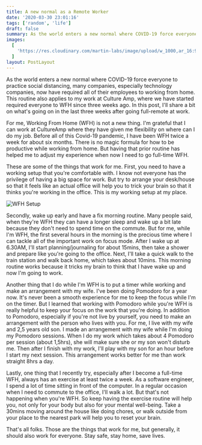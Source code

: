 ```yaml
---
title: A new normal as a Remote Worker
date: '2020-03-30 23:01:16'
tags: ['random', 'life']
draft: false
summary: As the world enters a new normal where COVID-19 force everyone to practice social distancing, many companies, especially technology companies, now have required all of their employees to working from home. This routine also applies to my work at Culture Amp, where we have started required everyone to WFH since three weeks ago. In this post, I'll share a bit on what's going on in the last three weeks after going full-remote at work.
images:
  [
    'https://res.cloudinary.com/martin-labs/image/upload/w_1000,ar_16:9,c_fill,g_auto,e_sharpen/v1585570177/Blog/new-remote-work-life.jpg',
  ]
layout: PostLayout
---
```


As the world enters a new normal where COVID-19 force everyone to practice social distancing, many companies, especially technology companies, now have required all of their employees to working from home. This routine also applies to my work at Culture Amp, where we have started required everyone to WFH since three weeks ago. In this post, I'll share a bit on what's going on in the last three weeks after going full-remote at work.

For me, Working From Home (WFH) is not a new thing. I'm grateful that I can work at CultureAmp where they have given me flexibility on where can I do my job. Before all of this Covid-19 pandemic, I have been WFH twice a week for about six months. There is no magic formula for how to be productive while working from home. But having that prior routine has helped me to adjust my experience when now I need to go full-time WFH.

These are some of the things that work for me. First, you need to have a working setup that you're comfortable with. I know not everyone has the privilege of having a big space for work. But try to arrange your desk/house so that it feels like an actual office will help you to trick your brain so that it thinks you're working in the office. This is my working setup at my place.

![WFH Setup](https://res.cloudinary.com/martin-labs/image/upload/w_1000,ar_16:9,c_fill,g_auto,e_sharpen/v1585571181/Blog/my-wfh-setup.jpg)

Secondly, wake up early and have a fix morning routine. Many people said, when they're WFH they can have a longer sleep and wake up a bit late because they don't need to spend time on the commute. But for me, while I'm WFH, the first several hours in the morning is the precious time where I can tackle all of the important work on focus mode. After I wake up at 6.30AM, I'll start planning/journaling for about 15mins, then take a shower and prepare like you're going to the office. Next, I'll take a quick walk to the train station and walk back home, which takes about 10mins. This morning routine works because it tricks my brain to think that I have wake up and now I'm going to work.

Another thing that I do while I'm WFH is to put a timer while working and make an arrangement with my wife. I've been doing Pomodoro for a year now. It's never been a smooth experience for me to keep the focus while I'm on the timer. But I learned that working with Pomodoro while you're WFH is really helpful to keep your focus on the work that you're doing. In addition to Pomodoro, especially if you're not live by yourself, you need to make an arrangement with the person who lives with you. For me, I live with my wife and 2,5 years old son. I made an arrangement with my wife while I'm doing my Pomodoro sessions. When I do my work which takes about 4 Pomodoro per session (about 1,5hrs), she will make sure she or my son won't disturb me. Then after I finish with my work, I'll play with my son for an hour before I start my next session. This arrangement works better for me than work straight 8hrs a day.

Lastly, one thing that I recently try, especially after I become a full-time WFH, always has an exercise at least twice a week. As a software engineer, I spend a lot of time sitting in front of the computer. In a regular occasion when I need to commute to the office, I'll walk a lot. But that's not happening when you're WFH. So keep having the exercise routine will help you, not only for your body but also for your mental well-being. Take a 30mins moving around the house like doing chores, or walk outside from your place to the nearest park will help you to reset your brain.

That's all folks. Those are the things that work for me, but generally, it should also work for everyone. Stay safe, stay home, save lives.
